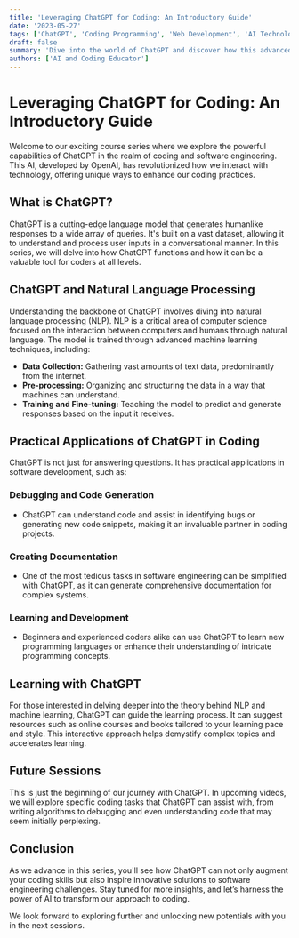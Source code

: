 ```yaml
---
title: 'Leveraging ChatGPT for Coding: An Introductory Guide'
date: '2023-05-27'
tags: ['ChatGPT', 'Coding Programming', 'Web Development', 'AI Technology']
draft: false
summary: 'Dive into the world of ChatGPT and discover how this advanced AI can augment your coding skills. This introductory post explores the basic functionalities of ChatGPT, its role in natural language processing, and its application in software engineering.'
authors: ['AI and Coding Educator']
---
```


# Leveraging ChatGPT for Coding: An Introductory Guide

Welcome to our exciting course series where we explore the powerful capabilities of ChatGPT in the realm of coding and software engineering. This AI, developed by OpenAI, has revolutionized how we interact with technology, offering unique ways to enhance our coding practices.

## What is ChatGPT?

ChatGPT is a cutting-edge language model that generates humanlike responses to a wide array of queries. It's built on a vast dataset, allowing it to understand and process user inputs in a conversational manner. In this series, we will delve into how ChatGPT functions and how it can be a valuable tool for coders at all levels.

## ChatGPT and Natural Language Processing

Understanding the backbone of ChatGPT involves diving into natural language processing (NLP). NLP is a critical area of computer science focused on the interaction between computers and humans through natural language. The model is trained through advanced machine learning techniques, including:

- **Data Collection:** Gathering vast amounts of text data, predominantly from the internet.
- **Pre-processing:** Organizing and structuring the data in a way that machines can understand.
- **Training and Fine-tuning:** Teaching the model to predict and generate responses based on the input it receives.

## Practical Applications of ChatGPT in Coding

ChatGPT is not just for answering questions. It has practical applications in software development, such as:

### Debugging and Code Generation
- ChatGPT can understand code and assist in identifying bugs or generating new code snippets, making it an invaluable partner in coding projects.

### Creating Documentation
- One of the most tedious tasks in software engineering can be simplified with ChatGPT, as it can generate comprehensive documentation for complex systems.

### Learning and Development
- Beginners and experienced coders alike can use ChatGPT to learn new programming languages or enhance their understanding of intricate programming concepts.

## Learning with ChatGPT

For those interested in delving deeper into the theory behind NLP and machine learning, ChatGPT can guide the learning process. It can suggest resources such as online courses and books tailored to your learning pace and style. This interactive approach helps demystify complex topics and accelerates learning.

## Future Sessions

This is just the beginning of our journey with ChatGPT. In upcoming videos, we will explore specific coding tasks that ChatGPT can assist with, from writing algorithms to debugging and even understanding code that may seem initially perplexing.

## Conclusion

As we advance in this series, you'll see how ChatGPT can not only augment your coding skills but also inspire innovative solutions to software engineering challenges. Stay tuned for more insights, and let’s harness the power of AI to transform our approach to coding.

We look forward to exploring further and unlocking new potentials with you in the next sessions.

